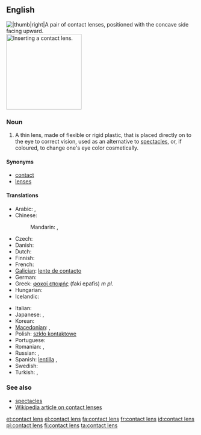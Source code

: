 ==English==
[[File:Contactlenzen Confortissimo.JPG||thumb|right|A pair of contact lenses, positioned with the concave side facing upward.]]
[[Image:Contact Lens Ayala.jpg|thumb|200px|Inserting a contact lens.]]

===Noun===
{{en-noun|sg=[[contact]] [[lens]]|contact lenses}}

# A thin lens, made of flexible or rigid plastic, that is placed directly on to the eye to correct vision, used as an alternative to [[spectacles]], or, if coloured, to change one's eye color cosmetically.

====Synonyms====
* [[contact]]
* [[lens]]es

====Translations====
{{trans-top|thin lens placed directly on the eye}}
* Arabic: {{t|ar|عدسة لاقصة|f}},  {{t|ar|عدسة|f|tr=3ádasa}}
* Chinese:
*: Mandarin: {{t|zh|隱形眼鏡|sc=Hani}}, {{t|zh|隱形眼镜|tr=yǐnxíng yǎnjìng|sc=Hani}}
* Czech: {{t-|cs|kontaktní čočka|f}}
* Danish: {{t|da|kontaktlinse|c}}
* Dutch: {{t+|nl|contactlens|f}}
* Finnish: {{t+|fi|piilolinssi}}
* French: {{t+|fr|lentille de contact|f}}
* [[Galician]]: [[lente de contacto]] {{f}}
* German: {{t-|de|Kontaktlinse|f}}
* Greek: [[φακοί επαφής]] (fakí epafís) ''m pl.''
* Hungarian: {{t+|hu|kontaktlencse}}
* Icelandic: {{t|is|augnlinsa|f}}
{{trans-mid}}
* Italian: {{t-|it|lente a contatto|f}}
* Japanese: {{t|ja|コンタクトレンズ|tr=kontakuto renzu}}, {{t|ja|コンタクト|tr=kontakuto|sc=Jpan}}
* Korean: {{t|ko|콘택트 렌즈|tr=kontaekteu lenjeu|sc=Kore}}
* [[Macedonian]]: {{t|mk|контактна леќа|f|tr=kóntaktna léḱa}},  {{t|mk|контактни леќи|p|tr=kóntaktni léḱi}}
* Polish: [[szkło kontaktowe]] {{n}}
* Portuguese: {{t|pt|lente de contato|f}}
* Romanian: {{t|ro|lentilă de contact|f}}, {{t|ro|lentile de contact|f|p}}
* Russian: {{t|ru|контактная линза|f|tr=kontáktnaja línza}}, {{t|ru|линза|f|tr=línza|sc=Cyrl}}
* Spanish: [[lentilla]] {{f}}, {{t|es|lente de contacto|m}}
* Swedish: {{t+|sv|kontaktlins|c}}
* Turkish: {{t+|tr|lens}},  {{t-|tr|kontakt lens}}
{{trans-bottom}}

===See also===
* [[spectacles]]
* [[w:contact lens|Wikipedia article on contact lenses]]

[[et:contact lens]]
[[el:contact lens]]
[[fa:contact lens]]
[[fr:contact lens]]
[[id:contact lens]]
[[pl:contact lens]]
[[fi:contact lens]]
[[ta:contact lens]]